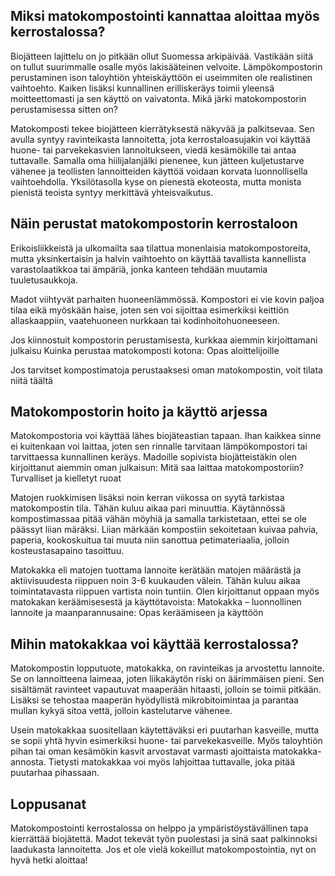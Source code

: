## Miksi matokompostointi kannattaa aloittaa myös kerrostalossa?

Biojätteen lajittelu on jo pitkään ollut Suomessa arkipäivää. Vastikään siitä on tullut suurimmalle osalle myös
lakisääteinen velvoite. Lämpökompostorin perustaminen ison taloyhtiön yhteiskäyttöön ei useimmiten ole realistinen
vaihtoehto. Kaiken lisäksi kunnallinen erilliskeräys toimii yleensä moitteettomasti ja sen käyttö on vaivatonta. Mikä
järki matokompostorin perustamisessa sitten on?

Matokomposti tekee biojätteen kierrätyksestä näkyvää ja palkitsevaa. Sen avulla syntyy ravinteikasta lannoitetta, jota
kerrostaloasujakin voi käyttää huone- tai parvekekasvien lannoitukseen, viedä kesämökille tai antaa tuttavalle. Samalla
oma hiilijalanjälki pienenee, kun jätteen kuljetustarve vähenee ja teollisten lannoitteiden käyttöä voidaan korvata
luonnollisella vaihtoehdolla. Yksilötasolla kyse on pienestä ekoteosta, mutta monista pienistä teoista syntyy merkittävä
yhteisvaikutus.

## Näin perustat matokompostorin kerrostaloon

Erikoisliikkeistä ja ulkomailta saa tilattua monenlaisia matokompostoreita, mutta yksinkertaisin ja halvin vaihtoehto on
käyttää tavallista kannellista varastolaatikkoa tai ämpäriä, jonka kanteen tehdään muutamia tuuletusaukkoja.

Madot viihtyvät parhaiten huoneenlämmössä. Kompostori ei vie kovin paljoa tilaa eikä myöskään haise, joten sen voi
sijoittaa esimerkiksi keittiön allaskaappiin, vaatehuoneen nurkkaan tai kodinhoitohuoneeseen.

Jos kiinnostuit kompostorin perustamisesta, kurkkaa aiemmin kirjoittamani julkaisu <SafeLink href="/blogi/julkaisu/kuinka-perustaa-matokomposti-kotona-opas-aloittelijoille">Kuinka perustaa matokomposti kotona: Opas aloittelijoille</SafeLink>


<aside>
  Jos tarvitset kompostimatoja perustaaksesi oman matokompostin, voit tilata niitä <SafeLink href="/madot">täältä</SafeLink>
</aside>

## Matokompostorin hoito ja käyttö arjessa

Matokompostoria voi käyttää lähes biojäteastian tapaan. Ihan kaikkea sinne ei kuitenkaan voi laittaa, joten sen rinnalle
tarvitaan lämpökompostori tai tarvittaessa kunnallinen keräys. Madoille sopivista biojätteistäkin olen kirjoittanut
aiemmin oman julkaisun: <SafeLink href="/blogi/julkaisu/mita-saa-laittaa-matokompostoriin-turvalliset-ja-kielletyt-ruoat">Mitä saa laittaa matokompostoriin? Turvalliset ja kielletyt ruoat</SafeLink>


Matojen ruokkimisen lisäksi noin kerran viikossa on syytä tarkistaa matokompostin tila. Tähän kuluu aikaa pari
minuuttia. Käytännössä kompostimassaa pitää vähän möyhiä ja samalla tarkistetaan, ettei se ole päässyt liian märäksi.
Liian märkään kompostiin sekoitetaan kuivaa pahvia, paperia, kookoskuitua tai muuta niin sanottua petimateriaalia,
jolloin kosteustasapaino tasoittuu.

Matokakka eli matojen tuottama lannoite kerätään matojen määrästä ja aktiivisuudesta riippuen noin 3-6 kuukauden välein.
Tähän kuluu aikaa toimintatavasta riippuen vartista noin tuntiin. Olen kirjoittanut oppaan myös matokakan keräämisesestä
ja käyttötavoista: <SafeLink href="/blogi/julkaisu/matokakka-luonnollinen-lannoite-opas-aloittelijoille">Matokakka – luonnollinen lannoite ja maanparannusaine: Opas keräämiseen ja käyttöön</SafeLink>


## Mihin matokakkaa voi käyttää kerrostalossa?

Matokompostin lopputuote, matokakka, on ravinteikas ja arvostettu lannoite. Se on lannoitteena laimeaa, joten
liikakäytön riski on äärimmäisen pieni. Sen sisältämät ravinteet vapautuvat maaperään hitaasti, jolloin se toimii
pitkään. Lisäksi se tehostaa maaperän hyödyllistä mikrobitoimintaa ja parantaa mullan kykyä sitoa vettä, jolloin
kastelutarve vähenee.

Usein matokakkaa suositellaan käytettäväksi eri puutarhan kasveille, mutta se sopii yhtä hyvin esimerkiksi huone- tai
parvekekasveille. Myös taloyhtiön pihan tai oman kesämökin kasvit arvostavat varmasti ajoittaista matokakka-annosta.
Tietysti matokakkaa voi myös lahjoittaa tuttavalle, joka pitää puutarhaa pihassaan.

## Loppusanat

Matokompostointi kerrostalossa on helppo ja ympäristöystävällinen tapa kierrättää biojätettä. Madot tekevät työn
puolestasi ja sinä saat palkinnoksi laadukasta lannoitetta. Jos et ole vielä kokeillut matokompostointia, nyt on hyvä
hetki aloittaa!
